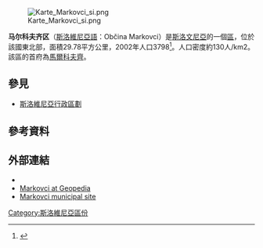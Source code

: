 [[File:Karte_Markovci_si.png|thumb]]

'''马尔科夫齐区'''（[[斯洛維尼亞語|斯洛維尼亞語]]：Občina Markovci）是[[斯洛文尼亞|斯洛文尼亞]]的一個[[斯洛維尼亞行政區劃|區]]，位於該國東北部，面積29.78平方公里，2002年人口3798<ref>{{Cite web |url=http://www.stat.si/popis2002/en/ |title=Statistical Office of the Republic of Slovenia, census of 2002 |accessdate=2017-02-14 |archive-date=2016-12-18 |archive-url=https://web.archive.org/web/20161218144633/http://www.stat.si/popis2002/en/ |dead-url=yes }}</ref>。人口密度約130人/km2。該區的首府為[[馬爾科夫齊|馬爾科夫齊]]。

==參見==
*[[斯洛維尼亞行政區劃|斯洛維尼亞行政區劃]]

==參考資料==
{{Reflist}}

==外部連結==
*{{commonscat-inline|Markovci municipality|Municipality of Markovci}}
*[http://www.geopedia.si/Geopedia_en.html?params=L5567_F10124808_T973_vF_b4_x571740.0625_y139549.58049999998_s15 Markovci at Geopedia] {{Wayback|url=http://www.geopedia.si/Geopedia_en.html?params=L5567_F10124808_T973_vF_b4_x571740.0625_y139549.58049999998_s15 |date=20160303173337 }}
*[http://www.markovci.si/ Markovci municipal site] {{Wayback|url=http://www.markovci.si/ |date=20210525063156 }}

{{Slovenia-geo-stub}}
[[Category:斯洛維尼亞區份|Category:斯洛維尼亞區份]]